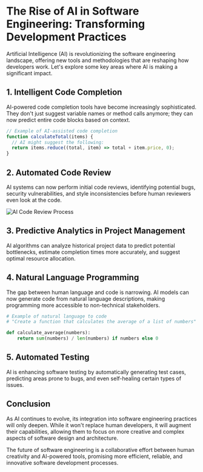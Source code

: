 
# The Rise of AI in Software Engineering: Transforming Development Practices

Artificial Intelligence (AI) is revolutionizing the software engineering landscape, offering new tools and methodologies that are reshaping how developers work. Let's explore some key areas where AI is making a significant impact.

## 1. Intelligent Code Completion

AI-powered code completion tools have become increasingly sophisticated. They don't just suggest variable names or method calls anymore; they can now predict entire code blocks based on context.

```javascript
// Example of AI-assisted code completion
function calculateTotal(items) {
  // AI might suggest the following:
  return items.reduce((total, item) => total + item.price, 0);
}
```

## 2. Automated Code Review

AI systems can now perform initial code reviews, identifying potential bugs, security vulnerabilities, and style inconsistencies before human reviewers even look at the code.

<Image
  src="/ai-code-review.jpg"
  alt="AI Code Review Process"
  width={600}
  height={400}
/>

## 3. Predictive Analytics in Project Management

AI algorithms can analyze historical project data to predict potential bottlenecks, estimate completion times more accurately, and suggest optimal resource allocation.

## 4. Natural Language Programming

The gap between human language and code is narrowing. AI models can now generate code from natural language descriptions, making programming more accessible to non-technical stakeholders.

```python
# Example of natural language to code
# "Create a function that calculates the average of a list of numbers"

def calculate_average(numbers):
    return sum(numbers) / len(numbers) if numbers else 0
```

## 5. Automated Testing

AI is enhancing software testing by automatically generating test cases, predicting areas prone to bugs, and even self-healing certain types of issues.

## Conclusion

As AI continues to evolve, its integration into software engineering practices will only deepen. While it won't replace human developers, it will augment their capabilities, allowing them to focus on more creative and complex aspects of software design and architecture.

The future of software engineering is a collaborative effort between human creativity and AI-powered tools, promising more efficient, reliable, and innovative software development processes.